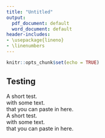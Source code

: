 ```yaml
---
title: "Untitled"
output:
  pdf_document: default
  word_document: default
header-includes:
- \usepackage{lineno}
- \linenumbers
---
```


```r
knitr::opts_chunk$set(echo = TRUE)
```

## Testing
A short test.  
with some text.  
that you can paste in here.  
A short test.  
with some text.  
that you can paste in here.
